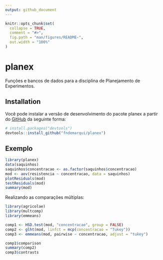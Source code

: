 ```yaml
---
output: github_document
---
```


<!-- README.md is generated from README.Rmd. Please edit that file -->

```r
knitr::opts_chunk$set(
  collapse = TRUE,
  comment = "#>",
  fig.path = "man/figures/README-",
  out.width = "100%"
)
```

# planex

<!-- badges: start -->
<!-- badges: end -->

Funções e bancos de dados para a disciplina de Planejamento de Experimentos. 

## Installation 

Você pode instalar a versão de desenvolvimento do pacote planex a partir do  [GitHub](https://github.com/) da seguinte forma:

``` r
# install.packages("devtools")
devtools::install_github("fndemarqui/planex")
```

## Exemplo

```r
library(planex)
data(saquinhos)
saquinhos$concentracao <- as.factor(saquinhos$concentracao)
mod <- aov(resistencia ~ concentracao, data = saquinhos)
plotResiduals(mod)
testResiduals(mod)
summary(mod)
```

Realizando as comparações múltiplas:

```r
library(agricolae)
library(multcomp)
library(emmeans)

comp1 <- HSD.test(mod, "concentracao", group = FALSE)
comp2 <- glht(mod, linfct = mcp(concentracao = "Tukey"))
comp3 <- emmeans(mod, pairwise ~ concentracao, adjust = "tukey")

comp1$comparison
summary(comp2)
comp3$contrasts
```

